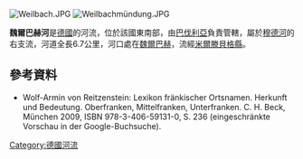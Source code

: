 {{Coord|49|40|10.05|N|9|12|42.51|E|display=title}}

[[Image:Weilbach.JPG|right]]
[[Image:Weilbachmündung.JPG|right]]

'''魏爾巴赫河'''是[[德國|德國]]的河流，位於該國東南部，由[[巴伐利亞|巴伐利亞]]負責管轄，屬於[[穆德河|穆德河]]的右支流，河道全長6.7公里，河口處在[[魏爾巴赫|魏爾巴赫]]，流經[[米爾滕貝格縣|米爾滕貝格縣]]。

==參考資料==
* Wolf-Armin von Reitzenstein: Lexikon fränkischer Ortsnamen. Herkunft und Bedeutung. Oberfranken, Mittelfranken, Unterfranken. C. H. Beck, München 2009, ISBN 978-3-406-59131-0, S. 236 (eingeschränkte Vorschau in der Google-Buchsuche).

{{Germany-geo-stub}}
[[Category:德國河流|Category:德國河流]]